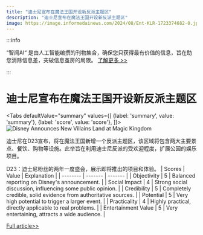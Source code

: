 ```yaml
---
title: "迪士尼宣布在魔法王国开设新反派主题区"
description: "迪士尼宣布在魔法王国开设新反派主题区"
image: https://image.informedainews.com/2024/08/Ent-KLR-1723374682-0.jpg
---
```



:::info

“智闻AI“ 是由人工智能编撰的刊物集合，确保您只获得最有价值的信息，旨在助您消除信息差，突破信息茧房的局限。  [了解更多 >>](/)

:::

# 迪士尼宣布在魔法王国开设新反派主题区


<Tabs
	defaultValue="summary"
	values={[
	{label: 'summary', value: 'summary'},
	{label: 'score', value: 'score'},
]}>
<TabItem value="summary">
<img
  src="https://image.informedainews.com/2024/08/Ent-KLR-1723374682-0.jpg"
  alt="Disney Announces New Villains Land at Magic Kingdom"
/>



迪士尼在D23宣布，将在魔法王国新增一个反派主题区，该区域将包含两大主要景点、餐饮、购物等设施。此举旨在利用迪士尼反派的受欢迎程度，扩展公园的娱乐项目。

D23：迪士尼粉丝的两年一度盛会，展示即将推出的项目和体验。
</TabItem>
<TabItem value="score">
	| Scores     | Value   | Explanation |
	| -------- | ------- | ------- |
	| Objectivity  | 5    | Balanced reporting on Disney's announcement.    |
	| Social Impact | 4     | Strong social discussion, influencing some public opinion.    |
	| Credibility    | 5    | Completely credible, solid evidence from authoritative sources.    |
	| Potential    | 5    | Very high potential to trigger a larger event.    |
	| Practicality    | 4    | Highly practical, directly applicable to real problems.    |
	| Entertainment Value    | 5    | Very entertaining, attracts a wide audience.    |
</TabItem>
</Tabs>

[Full article>>](https://www.ign.com/articles/disney-worlds-magic-kingdom-is-getting-its-very-own-villains-land-d23-2024)
